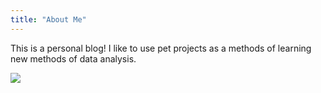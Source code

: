 ```yaml
---
title: "About Me"
---
```


This is a personal blog! I like to use pet projects as a methods of learning new methods of data analysis. 



![](images/IMG_7842.JPG)